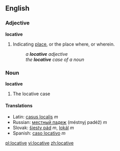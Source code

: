 ==English==
===Adjective===
'''locative'''
#{{Grammar}} Indicating [[place]], or the place where, or wherein.
#: ''a '''locative''' adjective''
#: ''the '''locative''' case of a noun''

===Noun===
'''locative'''
#{{Grammar}} The locative case
====Translations====
*Latin: [[casus localis]] ''m''
*Russian: [[местный падеж]] (méstnyj padéž) ''m'' <!--In Russian grammar called [[предложный падеж]] ([[prepositional case]]) ... NOTE: this comment belongs in the article entitled [[местный падеж]] when it is written. See [[Talk:Locative]].-->
*Slovak: [[šiesty pád]] ''m'', [[lokál]] ''m''
*Spanish: [[caso locativo]] ''m''

[[pl:locative]]
[[vi:locative]]
[[zh:locative]]